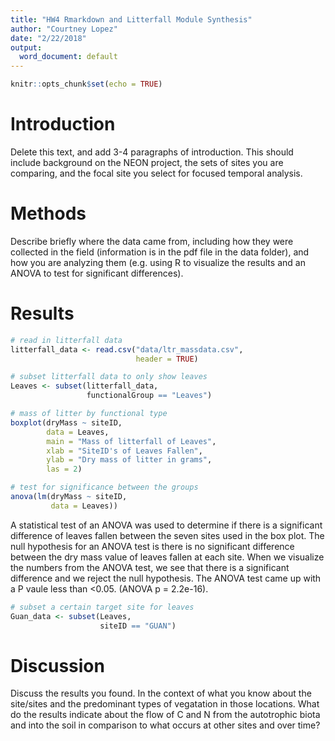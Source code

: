 ```yaml
---
title: "HW4 Rmarkdown and Litterfall Module Synthesis"
author: "Courtney Lopez"
date: "2/22/2018"
output:
  word_document: default
---
```


```r
knitr::opts_chunk$set(echo = TRUE)
```

# Introduction

Delete this text, and add 3-4 paragraphs of introduction. This should include background on the NEON project, the sets of sites you are comparing, and the focal site you select for focused temporal analysis.

# Methods

Describe briefly where the data came from, including how they were collected in the field (information is in the pdf file in the data folder), and how you are analyzing them (e.g. using R to visualize the results and an ANOVA to test for significant differences).

# Results

```r
# read in litterfall data
litterfall_data <- read.csv("data/ltr_massdata.csv",
                            header = TRUE)
```

```r
# subset litterfall data to only show leaves
Leaves <- subset(litterfall_data,
                 functionalGroup == "Leaves")
```

```r
# mass of litter by functional type
boxplot(dryMass ~ siteID,
        data = Leaves,
        main = "Mass of litterfall of Leaves",
        xlab = "SiteID's of Leaves Fallen",
        ylab = "Dry mass of litter in grams",
        las = 2)
```

```r
# test for significance between the groups
anova(lm(dryMass ~ siteID,
         data = Leaves))
```

A statistical test of an ANOVA was used to determine if there is a significant difference of leaves fallen between the seven sites used in the box plot. The null hypothesis for an ANOVA test is there is no significant difference between the dry mass value of leaves fallen at each site. When we visualize the numbers from the ANOVA test, we see that there is a significant difference and we reject the null hypothesis. The ANOVA test came up with a P vaule less than <0.05. (ANOVA p = 2.2e-16).

```r
# subset a certain target site for leaves
Guan_data <- subset(Leaves,
                    siteID == "GUAN")
```


# Discussion

Discuss the results you found. In the context of what you know about the site/sites and the predominant types of vegatation in those locations. What do the results indicate about the flow of C and N from the autotrophic biota and into the soil in comparison to what occurs at other sites and over time?
